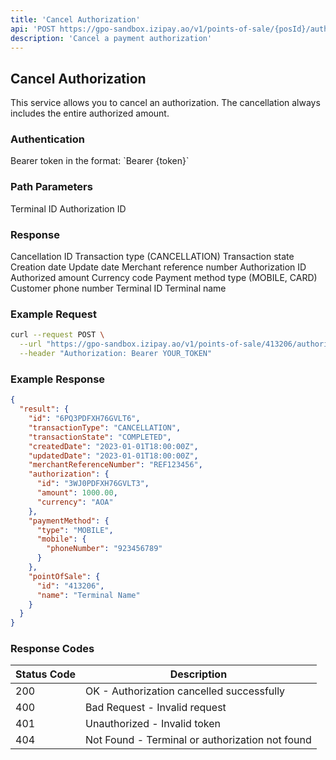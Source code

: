 ```yaml
---
title: 'Cancel Authorization'
api: 'POST https://gpo-sandbox.izipay.ao/v1/points-of-sale/{posId}/authorizations/{authorizationId}/cancellations'
description: 'Cancel a payment authorization'
---
```


## Cancel Authorization

This service allows you to cancel an authorization. The cancellation always includes the entire authorized amount.

### Authentication

<ParamField header="Authorization" type="string" required>
  Bearer token in the format: `Bearer {token}`
</ParamField>

### Path Parameters

<ParamField path="posId" type="string" required>
  Terminal ID
</ParamField>

<ParamField path="authorizationId" type="string" required>
  Authorization ID
</ParamField>

### Response

<ResponseField name="result" type="object">
  <Expandable title="Properties">
    <ResponseField name="id" type="string">
      Cancellation ID
    </ResponseField>
    <ResponseField name="transactionType" type="string">
      Transaction type (CANCELLATION)
    </ResponseField>
    <ResponseField name="transactionState" type="string">
      Transaction state
    </ResponseField>
    <ResponseField name="createdDate" type="string">
      Creation date
    </ResponseField>
    <ResponseField name="updatedDate" type="string">
      Update date
    </ResponseField>
    <ResponseField name="merchantReferenceNumber" type="string">
      Merchant reference number
    </ResponseField>
    <ResponseField name="authorization" type="object">
      <Expandable title="Properties">
        <ResponseField name="id" type="string">
          Authorization ID
        </ResponseField>
        <ResponseField name="amount" type="number">
          Authorized amount
        </ResponseField>
        <ResponseField name="currency" type="string">
          Currency code
        </ResponseField>
      </Expandable>
    </ResponseField>
    <ResponseField name="paymentMethod" type="object">
      <Expandable title="Properties">
        <ResponseField name="type" type="string">
          Payment method type (MOBILE, CARD)
        </ResponseField>
        <ResponseField name="mobile" type="object">
          <Expandable title="Properties">
            <ResponseField name="phoneNumber" type="string">
              Customer phone number
            </ResponseField>
          </Expandable>
        </ResponseField>
      </Expandable>
    </ResponseField>
    <ResponseField name="pointOfSale" type="object">
      <Expandable title="Properties">
        <ResponseField name="id" type="string">
          Terminal ID
        </ResponseField>
        <ResponseField name="name" type="string">
          Terminal name
        </ResponseField>
      </Expandable>
    </ResponseField>
  </Expandable>
</ResponseField>

### Example Request

```bash
curl --request POST \
  --url "https://gpo-sandbox.izipay.ao/v1/points-of-sale/413206/authorizations/3WJ0PDFXH76GVLT3/cancellations" \
  --header "Authorization: Bearer YOUR_TOKEN"
```

### Example Response

```json
{
  "result": {
    "id": "6PQ3PDFXH76GVLT6",
    "transactionType": "CANCELLATION",
    "transactionState": "COMPLETED",
    "createdDate": "2023-01-01T18:00:00Z",
    "updatedDate": "2023-01-01T18:00:00Z",
    "merchantReferenceNumber": "REF123456",
    "authorization": {
      "id": "3WJ0PDFXH76GVLT3",
      "amount": 1000.00,
      "currency": "AOA"
    },
    "paymentMethod": {
      "type": "MOBILE",
      "mobile": {
        "phoneNumber": "923456789"
      }
    },
    "pointOfSale": {
      "id": "413206",
      "name": "Terminal Name"
    }
  }
}
```

### Response Codes

| Status Code | Description |
|-------------|-------------|
| 200 | OK - Authorization cancelled successfully |
| 400 | Bad Request - Invalid request |
| 401 | Unauthorized - Invalid token |
| 404 | Not Found - Terminal or authorization not found | 